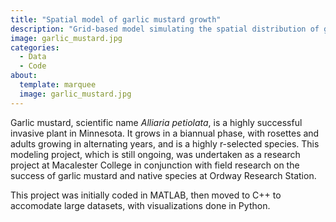 ```yaml
---
title: "Spatial model of garlic mustard growth"
description: "Grid-based model simulating the spatial distribution of garlic mustard and interactions with competitors."
image: garlic_mustard.jpg
categories:
  - Data
  - Code
about:
  template: marquee
  image: garlic_mustard.jpg
---
```


Garlic mustard, scientific name *Alliaria petiolata*, is a highly successful invasive plant in Minnesota. It grows in a biannual phase, with rosettes and adults growing in alternating years, and is a highly r-selected species. This modeling project, which is still ongoing, was undertaken as a research project at Macalester College in conjunction with field research on the success of garlic mustard and native species at Ordway Research Station.

This project was initially coded in MATLAB, then moved to C++ to accomodate large datasets, with visualizations done in Python.
